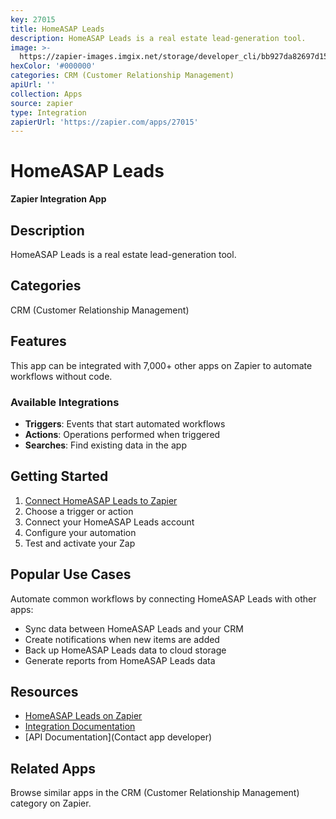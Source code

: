 ```yaml
---
key: 27015
title: HomeASAP Leads
description: HomeASAP Leads is a real estate lead-generation tool.
image: >-
  https://zapier-images.imgix.net/storage/developer_cli/bb927da82697d1578a896662a70368a6.png?auto=format%2Ccompress&ixlib=python-3.0.0&q=50
hexColor: '#000000'
categories: CRM (Customer Relationship Management)
apiUrl: ''
collection: Apps
source: zapier
type: Integration
zapierUrl: 'https://zapier.com/apps/27015'
---
```

# HomeASAP Leads

**Zapier Integration App**

## Description

HomeASAP Leads is a real estate lead-generation tool.

## Categories

CRM (Customer Relationship Management)

## Features

This app can be integrated with 7,000+ other apps on Zapier to automate workflows without code.

### Available Integrations

- **Triggers**: Events that start automated workflows
- **Actions**: Operations performed when triggered
- **Searches**: Find existing data in the app

## Getting Started

1. [Connect HomeASAP Leads to Zapier](https://zapier.com/apps/27015)
2. Choose a trigger or action
3. Connect your HomeASAP Leads account
4. Configure your automation
5. Test and activate your Zap

## Popular Use Cases

Automate common workflows by connecting HomeASAP Leads with other apps:

- Sync data between HomeASAP Leads and your CRM
- Create notifications when new items are added
- Back up HomeASAP Leads data to cloud storage
- Generate reports from HomeASAP Leads data

## Resources

- [HomeASAP Leads on Zapier](https://zapier.com/apps/27015)
- [Integration Documentation](https://zapier.com/apps/27015/integrations)
- [API Documentation](Contact app developer)

## Related Apps

Browse similar apps in the CRM (Customer Relationship Management) category on Zapier.
